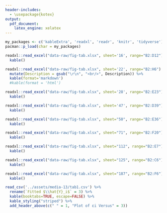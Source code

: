 ```yaml
---
header-includes:
  - \usepackage{kotex}
output: 
  pdf_document:
    latex_engine: xelatex
---
```


```r
my_packages <- c('kableExtra', 'readxl', 'readr', 'knitr', 'tidyverse')
pacman::p_load(char = my_packages)
```

```r
readxl::read_excel("data-raw/fig-tab.xlsx", sheet='16', range="B2:D12") %>% 
  kable()

readxl::read_excel("data-raw/fig-tab.xlsx", sheet='22', range="B2:H6") %>% 
  mutate(Description = gsub("\r\n", "<br/>", Description)) %>% 
  kable(format='markdown')
  #kable(format = 'html')

readxl::read_excel("data-raw/fig-tab.xlsx", sheet='28', range="B2:E23") %>% 
  kable()

readxl::read_excel("data-raw/fig-tab.xlsx", sheet='47', range="B2:D39") %>% 
  kable()

readxl::read_excel("data-raw/fig-tab.xlsx", sheet="50", range="B2:E36") %>% 
  kable()

readxl::read_excel("data-raw/fig-tab.xlsx", sheet="71", range="B2:F20") %>% 
  kable()

readxl::read_excel("data-raw/fig-tab.xlsx", sheet="112", range="B2:E7") %>% 
  kable()

readxl::read_excel("data-raw/fig-tab.xlsx", sheet="125", range="B2:C6") %>% 
  kable()

readxl::read_excel("data-raw/fig-tab.xlsx", sheet="187", range="B2:F6") %>% 
  kable()
```

```r
read_csv('../assets/media-13/tab1.csv') %>% 
  rename(`Fitted $\\hat{Y}_i$` = 3) %>% 
  kable(booktabs=TRUE, escape=FALSE) %>% 
  kable_styling("striped") %>% 
  add_header_above(c(" " = 1, "Plot of εi Versus" = 3))
```

